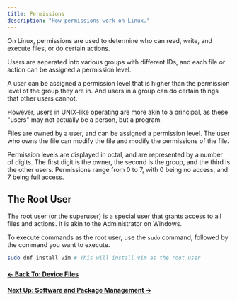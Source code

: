 ```yaml
---
title: Permissions
description: "How permissions work on Linux."
---
```


On Linux, permissions are used to determine who can read, write, and execute files, or do certain actions.

Users are seperated into various groups with different IDs, and each file or action can be assigned a permission level.

A user can be assigned a permission level that is higher than the permission level of the group they are in. And users in a group can do certain things that other users cannot.

However, users in UNIX-like operating are more akin to a principal, as these "users" may not actually be a person, but a program.

Files are owned by a user, and can be assigned a permission level. The user who owns the file can modify the file and modify the permissions of the file.

Permission levels are displayed in octal, and are represented by a number of digits. The first digit is the owner, the second is the group, and the third is the other users. Permissions range from 0 to 7, with 0 being no access, and 7 being full access.

## The Root User

The root user (or the superuser) is a special user that grants access to all files and actions. It is akin to the Administrator on Windows.

To execute commands as the root user, use the `sudo` command, followed by the command you want to execute.

```bash
sudo dnf install vim # This will install vim as the root user
```

#### [← Back To: Device Files](devicefiles)

#### [Next Up: Software and Package Management →](software)
